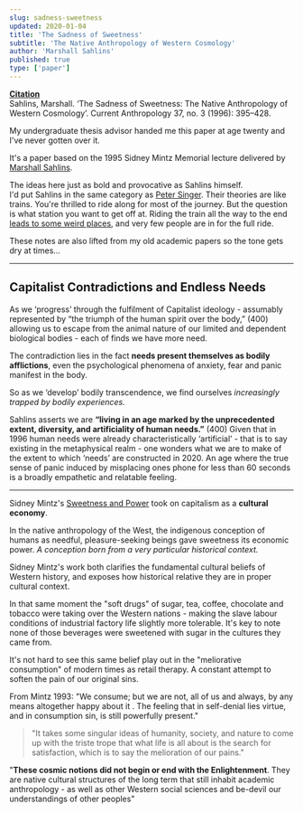 ```yaml
---
slug: sadness-sweetness
updated: 2020-01-04
title: 'The Sadness of Sweetness'
subtitle: 'The Native Anthropology of Western Cosmology'
author: 'Marshall Sahlins'
published: true
type: ['paper']
---
```


<SimpleCard width="740px">
<Subtext>

[**Citation**](https://www.jstor.org/stable/2744541?seq=1)  
Sahlins, Marshall. ‘The Sadness of Sweetness: The Native Anthropology of Western Cosmology’. Current Anthropology 37, no. 3 (1996): 395–428.

</Subtext>
</SimpleCard>

My undergraduate thesis advisor handed me this paper at age twenty and I've never gotten over it. 

It's a paper based on the 1995 Sidney Mintz Memorial lecture delivered by <a href='https://en.wikipedia.org/wiki/Marshall_Sahlins'>Marshall Sahlins</a>.

The ideas here just as bold and provocative as Sahlins himself.  
I'd put Sahlins in the same category as <a href="">Peter Singer</a>.  Their theories are like trains.  You're thrilled to ride along for most of the journey. But the question is what station you want to get off at. Riding the train all the way to the end <a href="">leads to some weird places</a>, and very few people are in for the full ride.

These notes are also lifted from my old academic papers so the tone gets dry at times...

---
## Capitalist Contradictions and Endless Needs

As we ‘progress’ through the fulfilment of Capitalist ideology - assumably represented by “the triumph of the human spirit over the body,” (400) allowing us to escape from the animal nature of our limited and dependent biological bodies - each of finds we have more need.

The contradiction lies in the fact **needs present themselves as bodily afflictions**, even the psychological phenomena of anxiety, fear and panic manifest in the body.  

So as we ‘develop’ bodily transcendence, we find ourselves _increasingly trapped by bodily experiences._

Sahlins asserts we are **“living in an age marked by the unprecedented extent, diversity, and artificiality of human needs.”** (400)
Given that in 1996 human needs were already characteristically ‘artificial’ - that is to say existing in the metaphysical realm - one wonders what we are to make of the extent to which ‘needs’ are constructed in 2020. An age where the true sense of panic induced by misplacing ones phone for less than 60 seconds is a broadly empathetic and relatable feeling.

---

Sidney Mintz's <a href="">Sweetness and Power</a> took on capitalism as a __cultural economy__.

In the native anthropology of the West, the indigenous conception of humans as needful, pleasure-seeking beings gave sweetness its economic power. *A conception born from a very particular historical context.*

Sidney Mintz's work both clarifies the fundamental cultural beliefs of Western history, and exposes how historical relative they are in proper cultural context.

In that same moment the "soft drugs" of sugar, tea, coffee, chocolate and tobacco were taking over the Western nations - making the slave labour conditions of industrial factory life slightly more tolerable. It's key to note none of those beverages were sweetened with sugar in the cultures they came from.

It's not hard to see this same belief play out in the "meliorative consumption" of modern times as retail therapy. A constant attempt to soften the pain of our original sins.

From Mintz 1993: "We consume; but we are not, all of us and always, by any means altogether happy about it . The feeling that in self-denial lies virtue, and in consumption sin, is still powerfully present."

> "It takes some singular ideas of humanity, society, and nature to come up with the triste trope that what life is all about is the search for satisfaction, which is to say the melioration of our pains."

"**These cosmic notions did not begin or end with the Enlightenment**. They are native cultural structures of the long term that still inhabit academic anthropology - as well as other Western social sciences and be-devil our understandings of other peoples"








